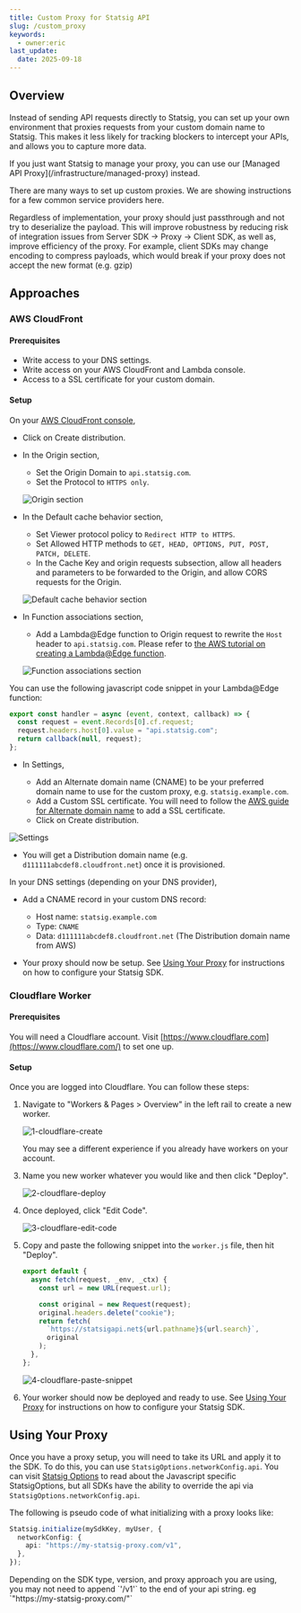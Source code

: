 ```yaml
---
title: Custom Proxy for Statsig API
slug: /custom_proxy
keywords:
  - owner:eric
last_update:
  date: 2025-09-18
---
```


## Overview

Instead of sending API requests directly to Statsig, you can set up your own environment that proxies requests from your custom domain name to Statsig. This makes it less likely for tracking blockers to intercept your APIs, and allows you to capture more data.

<Info>
If you just want Statsig to manage your proxy, you can use our [Managed API Proxy](/infrastructure/managed-proxy) instead.
</Info>

There are many ways to set up custom proxies. We are showing instructions for a few common service providers here.

<Warning>
Regardless of implementation, your proxy should just passthrough and not try to deserialize the payload. This will improve robustness by reducing risk of integration issues from Server SDK -> Proxy -> Client SDK, as well as, improve efficiency of the proxy. For example, client SDKs may change encoding to compress payloads, which would break if your proxy does not accept the new format (e.g. gzip)
</Warning>

## Approaches

### AWS CloudFront

#### Prerequisites

- Write access to your DNS settings.
- Write access on your AWS CloudFront and Lambda console.
- Access to a SSL certificate for your custom domain.

#### Setup

On your [AWS CloudFront console](https://console.aws.amazon.com/cloudfront/),

- Click on Create distribution.
- In the Origin section,

  - Set the Origin Domain to `api.statsig.com`.
  - Set the Protocol to `HTTPS only`.

  ![Origin section](https://user-images.githubusercontent.com/7304774/178337858-834c6762-15b4-410d-91bb-68e04932523e.png)

- In the Default cache behavior section,

  - Set Viewer protocol policy to `Redirect HTTP to HTTPS`.
  - Set Allowed HTTP methods to `GET, HEAD, OPTIONS, PUT, POST, PATCH, DELETE`.
  - In the Cache Key and origin requests subsection, allow all headers and parameters to be forwarded to the Origin, and allow CORS requests for the Origin.

  ![Default cache behavior section](https://user-images.githubusercontent.com/7304774/178590547-acdedcb6-e15a-4086-a29f-0657242d9894.png)

- In Function associations section,

  - Add a Lambda@Edge function to Origin request to rewrite the `Host` header to `api.statsig.com`. Please refer to [the AWS tutorial on creating a Lambda@Edge function](https://docs.aws.amazon.com/AmazonCloudFront/latest/DeveloperGuide/lambda-edge-how-it-works-tutorial.html).

  ![Function associations section](https://user-images.githubusercontent.com/7304774/178591897-a93a046a-c76f-4fc6-ab0c-86452de99be7.png)

You can use the following javascript code snippet in your Lambda@Edge function:

```javascript
export const handler = async (event, context, callback) => {
  const request = event.Records[0].cf.request;
  request.headers.host[0].value = "api.statsig.com";
  return callback(null, request);
};
```

- In Settings,

  - Add an Alternate domain name (CNAME) to be your preferred domain name to use for the custom proxy, e.g. `statsig.example.com`.
  - Add a Custom SSL certificate. You will need to follow the [AWS guide for Alternate domain name](https://docs.aws.amazon.com/AmazonCloudFront/latest/DeveloperGuide/CNAMEs.html#alternate-domain-names-requirements) to add a SSL certificate.
  - Click on Create distribution.

![Settings](https://user-images.githubusercontent.com/7304774/178337890-828e9f37-dd28-43a3-adc1-061052916045.png)

- You will get a Distribution domain name (e.g. `d111111abcdef8.cloudfront.net`) once it is provisioned.

In your DNS settings (depending on your DNS provider),

- Add a CNAME record in your custom DNS record:

  - Host name: `statsig.example.com`
  - Type: `CNAME`
  - Data: `d111111abcdef8.cloudfront.net` (The Distribution domain name from AWS)

- Your proxy should now be setup. See [Using Your Proxy](#using-your-proxy) for instructions on how to configure your Statsig SDK.

### Cloudflare Worker

#### Prerequisites

You will need a Cloudflare account. Visit [https://www.cloudflare.com](https://www.cloudflare.com/) to set one up.

#### Setup

Once you are logged into Cloudflare. You can follow these steps:

1.  Navigate to "Workers & Pages > Overview" in the left rail to create a new worker.

    ![1-cloudflare-create](https://github.com/statsig-io/statsig-kit/assets/95646168/39bcd1ad-ddcc-4be9-9d71-905ed6a90b8b)

    <Note>
    You may see a different experience if you already have workers on your account.
</Note>

3.  Name you new worker whatever you would like and then click "Deploy".

    ![2-cloudflare-deploy](https://github.com/statsig-io/statsig-kit/assets/95646168/9d728e12-675e-4648-b6ee-ce84c72b305c)

4.  Once deployed, click "Edit Code".

    ![3-cloudflare-edit-code](https://github.com/statsig-io/statsig-kit/assets/95646168/8c971a58-5bb7-4faa-a7ba-4574ab29f0ce)

5.  Copy and paste the following snippet into the `worker.js` file, then hit "Deploy".

    ```javascript
    export default {
      async fetch(request, _env, _ctx) {
        const url = new URL(request.url);

        const original = new Request(request);
        original.headers.delete("cookie");
        return fetch(
          `https://statsigapi.net${url.pathname}${url.search}`,
          original
        );
      },
    };
    ```

    ![4-cloudflare-paste-snippet](https://github.com/statsig-io/statsig-kit/assets/95646168/558498dd-159f-409e-acef-a31e0dff86c2)

6.  Your worker should now be deployed and ready to use. See [Using Your Proxy](#using-your-proxy) for instructions on how to configure your Statsig SDK.

## Using Your Proxy

Once you have a proxy setup, you will need to take its URL and apply it to the SDK. To do this, you can use `StatsigOptions.networkConfig.api`. You can visit [Statsig Options](/client/javascript-sdk#statsig-options) to read about the Javascript specific StatsigOptions, but all SDKs have the ability to override the api via `StatsigOptions.networkConfig.api`.

The following is pseudo code of what initializing with a proxy looks like:

```typescript
Statsig.initialize(mySdkKey, myUser, {
  networkConfig: {
    api: "https://my-statsig-proxy.com/v1",
  },
});
```

<Note>
Depending on the SDK type, version, and proxy approach you are using, you may not need to append `'/v1'` to the end of your api string. eg `"https://my-statsig-proxy.com/"`
</Note>
